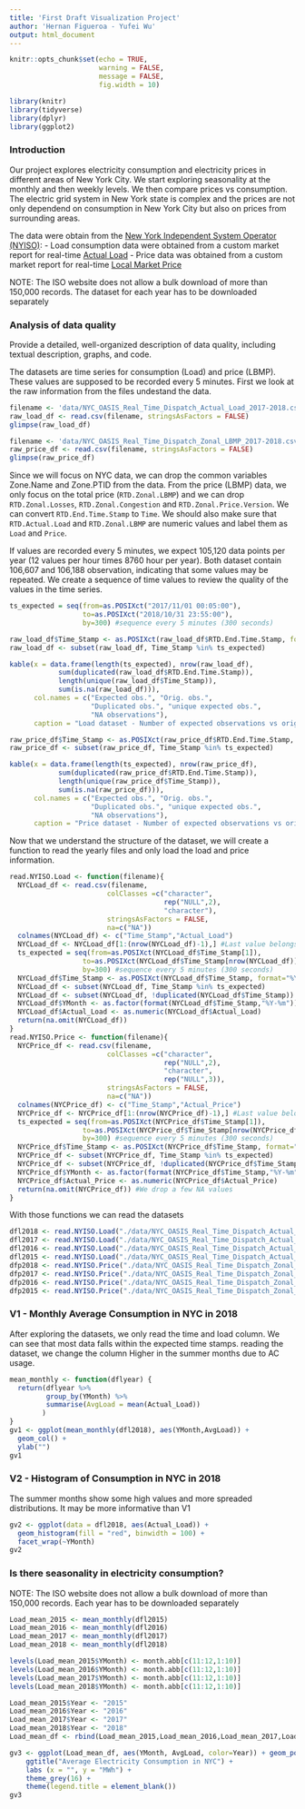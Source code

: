 ```yaml
---
title: 'First Draft Visualization Project'
author: 'Hernan Figueroa - Yufei Wu'
output: html_document
---
```

```r
knitr::opts_chunk$set(echo = TRUE, 
                      warning = FALSE,
                      message = FALSE,
                      fig.width = 10)
```
```r
library(knitr)
library(tidyverse)
library(dplyr)
library(ggplot2)
```
### Introduction
Our project explores electricity consumption and electricity prices in different areas of New York City. We start exploring seasonality at the monthly and then weekly levels. We then compare prices vs consumption. The electric grid system in New York state is complex and the prices are not only dependend on consumption in New York City but also on prices from surrounding areas. 

The data were obtain from the [New York Independent System Operator (NYISO)](https://www.nyiso.com/):
- Load consumption data were obtained from a custom market report for real-time [Actual Load](https://www.nyiso.com/custom-reports?report=rt_actual_load)
- Price data was obtained from a custom market report for real-time [Local Market Price](https://www.nyiso.com/custom-reports?report=rt_lbmp_zonal)

NOTE: The ISO website does not allow a bulk download of more than 150,000 records. The dataset for each year has to be downloaded separately


### Analysis of data quality
Provide a detailed, well-organized description of data quality, including textual description, graphs, and code.

The datasets are time series for consumption (Load) and price (LBMP). These values are supposed to be recorded every 5 minutes. First we look at the raw information from the files undestand the data.

```r
filename <- 'data/NYC_OASIS_Real_Time_Dispatch_Actual_Load_2017-2018.csv'
raw_load_df <- read.csv(filename, stringsAsFactors = FALSE)
glimpse(raw_load_df)
```
```r
filename <- 'data/NYC_OASIS_Real_Time_Dispatch_Zonal_LBMP_2017-2018.csv'
raw_price_df <- read.csv(filename, stringsAsFactors = FALSE)
glimpse(raw_price_df)
```
Since we will focus on NYC data, we can drop the common variables Zone.Name and Zone.PTID from the data. From the price (LBMP) data, we only focus on the total price (`RTD.Zonal.LBMP`) and we can drop `RTD.Zonal.Losses`, `RTD.Zonal.Congestion` and `RTD.Zonal.Price.Version`.  We can convert `RTD.End.Time.Stamp` to `Time`. We should also make sure that `RTD.Actual.Load` and `RTD.Zonal.LBMP` are numeric values and label them as `Load` and `Price`. 

If values are recorded every 5 minutes, we expect 105,120 data points per year (12 values per hour times 8760 hour per year). Both dataset contain 106,607 and 106,188 observation, indicating that some values may be repeated. We create a sequence of time values to review the quality of the values in the time series.  
```r
ts_expected = seq(from=as.POSIXct("2017/11/01 00:05:00"),
                  to=as.POSIXct("2018/10/31 23:55:00"),
                  by=300) #sequence every 5 minutes (300 seconds)

raw_load_df$Time_Stamp <- as.POSIXct(raw_load_df$RTD.End.Time.Stamp, format="%Y/%m/%d %H:%M:%S")
raw_load_df <- subset(raw_load_df, Time_Stamp %in% ts_expected)

kable(x = data.frame(length(ts_expected), nrow(raw_load_df),
            sum(duplicated(raw_load_df$RTD.End.Time.Stamp)),
            length(unique(raw_load_df$Time_Stamp)),
            sum(is.na(raw_load_df))),
      col.names = c("Expected obs.", "Orig. obs.",
                    "Duplicated obs.", "unique expected obs.",
                    "NA observations"),
      caption = "Load dataset - Number of expected observations vs original number of observations")

raw_price_df$Time_Stamp <- as.POSIXct(raw_price_df$RTD.End.Time.Stamp, format="%Y/%m/%d %H:%M:%S")
raw_price_df <- subset(raw_price_df, Time_Stamp %in% ts_expected)

kable(x = data.frame(length(ts_expected), nrow(raw_price_df),
            sum(duplicated(raw_price_df$RTD.End.Time.Stamp)),
            length(unique(raw_price_df$Time_Stamp)),
            sum(is.na(raw_price_df))),
      col.names = c("Expected obs.", "Orig. obs.",
                    "Duplicated obs.", "unique expected obs.",
                    "NA observations"),
      caption = "Price dataset - Number of expected observations vs original number of observations")
```  

Now that we understand the structure of the dataset, we will create a function to read the yearly files and only load the load and price information. 
```r
read.NYISO.Load <- function(filename){
  NYCLoad_df <- read.csv(filename, 
                        colClasses =c("character",
                                      rep("NULL",2),
                                      "character"),
                        stringsAsFactors = FALSE,
                        na=c("NA"))
  colnames(NYCLoad_df) <- c("Time_Stamp","Actual_Load")
  NYCLoad_df <- NYCLoad_df[1:(nrow(NYCLoad_df)-1),] #Last value belongs to next month
  ts_expected = seq(from=as.POSIXct(NYCLoad_df$Time_Stamp[1]),
                  to=as.POSIXct(NYCLoad_df$Time_Stamp[nrow(NYCLoad_df)]),
                  by=300) #sequence every 5 minutes (300 seconds)
  NYCLoad_df$Time_Stamp <- as.POSIXct(NYCLoad_df$Time_Stamp, format="%Y/%m/%d %H:%M:%S")
  NYCLoad_df <- subset(NYCLoad_df, Time_Stamp %in% ts_expected)
  NYCLoad_df <- subset(NYCLoad_df, !duplicated(NYCLoad_df$Time_Stamp))
  NYCLoad_df$YMonth <- as.factor(format(NYCLoad_df$Time_Stamp,"%Y-%m"))
  NYCLoad_df$Actual_Load <- as.numeric(NYCLoad_df$Actual_Load)
  return(na.omit(NYCLoad_df))
}
read.NYISO.Price <- function(filename){
  NYCPrice_df <- read.csv(filename, 
                        colClasses =c("character",
                                      rep("NULL",2),
                                      "character",
                                      rep("NULL",3)),
                        stringsAsFactors = FALSE,
                        na=c("NA"))
  colnames(NYCPrice_df) <- c("Time_Stamp","Actual_Price")
  NYCPrice_df <- NYCPrice_df[1:(nrow(NYCPrice_df)-1),] #Last value belongs to next month
  ts_expected = seq(from=as.POSIXct(NYCPrice_df$Time_Stamp[1]),
                  to=as.POSIXct(NYCPrice_df$Time_Stamp[nrow(NYCPrice_df)]),
                  by=300) #sequence every 5 minutes (300 seconds)
  NYCPrice_df$Time_Stamp <- as.POSIXct(NYCPrice_df$Time_Stamp, format="%Y/%m/%d %H:%M:%S")
  NYCPrice_df <- subset(NYCPrice_df, Time_Stamp %in% ts_expected)
  NYCPrice_df <- subset(NYCPrice_df, !duplicated(NYCPrice_df$Time_Stamp))
  NYCPrice_df$YMonth <- as.factor(format(NYCPrice_df$Time_Stamp,"%Y-%m"))
  NYCPrice_df$Actual_Price <- as.numeric(NYCPrice_df$Actual_Price)
  return(na.omit(NYCPrice_df)) #We drop a few NA values
}

```   

With those functions we can read the datasets
```r
dfl2018 <- read.NYISO.Load("./data/NYC_OASIS_Real_Time_Dispatch_Actual_Load_2017-2018.csv")
dfl2017 <- read.NYISO.Load("./data/NYC_OASIS_Real_Time_Dispatch_Actual_Load_2016-2017.csv")
dfl2016 <- read.NYISO.Load("./data/NYC_OASIS_Real_Time_Dispatch_Actual_Load_2015-2016.csv")
dfl2015 <- read.NYISO.Load("./data/NYC_OASIS_Real_Time_Dispatch_Actual_Load_2014-2015.csv")
dfp2018 <- read.NYISO.Price("./data/NYC_OASIS_Real_Time_Dispatch_Zonal_LBMP_2017-2018.csv")
dfp2017 <- read.NYISO.Price("./data/NYC_OASIS_Real_Time_Dispatch_Zonal_LBMP_2016-2017.csv")
dfp2016 <- read.NYISO.Price("./data/NYC_OASIS_Real_Time_Dispatch_Zonal_LBMP_2015-2016.csv")
dfp2015 <- read.NYISO.Price("./data/NYC_OASIS_Real_Time_Dispatch_Zonal_LBMP_2014-2015.csv")
```

### **V1 - Monthly Average Consumption in NYC in 2018**
After exploring the datasets, we only read the time and load column. We can see that most data falls within the expected time stamps.
reading the dataset, we change the column Higher in the summer months due to AC usage. 
```r
mean_monthly <- function(dflyear) {
  return(dflyear %>%
         group_by(YMonth) %>%
         summarise(AvgLoad = mean(Actual_Load))
        )
}
gv1 <- ggplot(mean_monthly(dfl2018), aes(YMonth,AvgLoad)) +
  geom_col() +
  ylab("")
gv1

```

### **V2 - Histogram of Consumption in NYC in 2018**
The summer months show some high values and more spreaded distributions. It may be more informative than V1
```r
gv2 <- ggplot(data = dfl2018, aes(Actual_Load)) +
  geom_histogram(fill = "red", binwidth = 100) +
  facet_wrap(~YMonth)
gv2
```

### **Is there seasonality in electricity consumption?**

NOTE: The ISO website does not allow a bulk download of more than 150,000 records. Each year has to be downloaded separately
```r
Load_mean_2015 <- mean_monthly(dfl2015)
Load_mean_2016 <- mean_monthly(dfl2016)
Load_mean_2017 <- mean_monthly(dfl2017)
Load_mean_2018 <- mean_monthly(dfl2018)

levels(Load_mean_2015$YMonth) <- month.abb[c(11:12,1:10)]
levels(Load_mean_2016$YMonth) <- month.abb[c(11:12,1:10)]
levels(Load_mean_2017$YMonth) <- month.abb[c(11:12,1:10)]
levels(Load_mean_2018$YMonth) <- month.abb[c(11:12,1:10)]

Load_mean_2015$Year <- "2015"
Load_mean_2016$Year <- "2016"
Load_mean_2017$Year <- "2017"
Load_mean_2018$Year <- "2018"
Load_mean_df <- rbind(Load_mean_2015,Load_mean_2016,Load_mean_2017,Load_mean_2018)

gv3 <- ggplot(Load_mean_df, aes(YMonth, AvgLoad, color=Year)) + geom_point(size=4) + 
    ggtitle("Average Electricity Consumption in NYC") +
    labs (x = "", y = "MWh") +
    theme_grey(16) +
    theme(legend.title = element_blank())
gv3
```